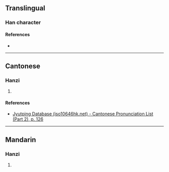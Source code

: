 {{character info/new}}
==Translingual==

===Han character===
{{Han char|rn=75|rad=木|as=05|sn=9|four=|canj=DHD|ids=⿰木禾}}

====References====
* {{Han ref|kx=0518.120|dkj=14607|dj=0906.120|hdz=21184.090|uh=67C7|ud=26567}}

----

==Cantonese==

===Hanzi===
{{yue-hanzi|jyut=[[wo4]]|y=wo4}}

# {{rfdef|yue|sort=木05}}

====References====
* [http://www.iso10646hk.net/jp/document/download.jsp Jyutping Database (iso10646hk.net) - Cantonese Pronunciation List (Part 2), p. 126]

----

==Mandarin==

===Hanzi===
{{cmn-hanzi|pin=[[hé]] ([[he2]])|wg=ho<sup>2</sup>}}

# {{rfdef|cmn|sort=木05}}
